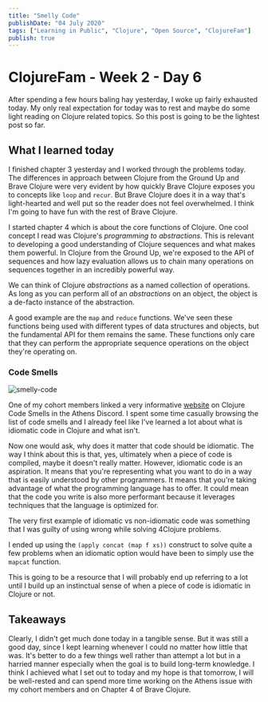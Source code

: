 ```yaml
---
title: "Smelly Code"
publishDate: "04 July 2020"
tags: ["Learning in Public", "Clojure", "Open Source", "ClojureFam"]
publish: true
---
```


# ClojureFam - Week 2 - Day 6

After spending a few hours baling hay yesterday, I woke up fairly exhausted today. My only real expectation for today was to rest and maybe do some light reading on Clojure related topics. So this post is going to be the lightest post so far.

## What I learned today

I finished chapter 3 yesterday and I worked through the problems today. The differences in approach between Clojure from the Ground Up and Brave Clojure were very evident by how quickly Brave Clojure exposes you to concepts like `loop` and `recur`. But Brave Clojure does it in a way that's light-hearted and well put so the reader does not feel overwhelmed. I think I'm going to have fun with the rest of Brave Clojure.

I started chapter 4 which is about the core functions of Clojure. One cool concept I read was Clojure's _programming to abstractions_. This is relevant to developing a good understanding of Clojure sequences and what makes them powerful. In Clojure from the Ground Up, we're exposed to the API of sequences and how lazy evaluation allows us to chain many operations on sequences together in an incredibly powerful way.

We can think of Clojure _abstractions_ as a named collection of operations. As long as you can perform all of an _abstractions_ on an object, the object is a de-facto instance of the abstraction.

A good example are the `map` and `reduce` functions. We've seen these functions being used with different types of data structures and objects, but the fundamental API for them remains the same.
These functions only care that they can perform the appropriate sequence operations on the object they're operating on.

### Code Smells

![smelly-code](../../assets/smelly.png)

One of my cohort members linked a very informative [website](https://bsless.github.io/code-smells/) on Clojure Code Smells in the Athens Discord. I spent some time casually browsing the list of code smells and I already feel like I've learned a lot about what is idiomatic code in Clojure and what isn't.

Now one would ask, why does it matter that code should be idiomatic. The way I think about this is that, yes, ultimately when a piece of code is compiled, maybe it doesn't really matter. However, idiomatic code is an aspiration. It means that you're representing what you want to do in a way that is easily understood by other programmers. It means that you're taking advantage of what the programming language has to offer. It could mean that the code you write is also more performant because it leverages techniques that the language is optimized for.

The very first example of idiomatic vs non-idiomatic code was something that I was guilty of using wrong while solving 4Clojure problems.

I ended up using the `(apply concat (map f xs))` construct to solve quite a few problems when an idiomatic option would have been to simply use the `mapcat` function.

This is going to be a resource that I will probably end up referring to a lot until I build up an instinctual sense of when a piece of code is idiomatic in Clojure or not.

## Takeaways

Clearly, I didn't get much done today in a tangible sense. But it was still a good day, since I kept learning whenever I could no matter how little that was. It's better to do a few things well rather than attempt a lot but in a harried manner especially when the goal is to build long-term knowledge. I think I achieved what I set out to today and my hope is that tomorrow, I will be well-rested and can spend more time working on the Athens issue with my cohort members and on Chapter 4 of Brave Clojure.
